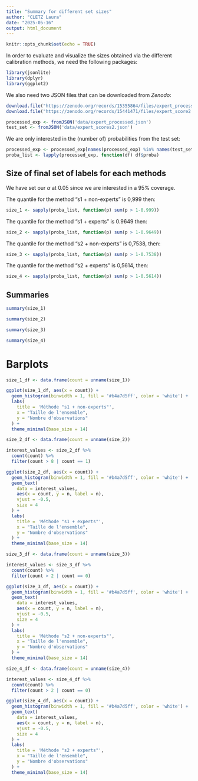 ```yaml
---
title: "Summary for different set sizes"
author: "CLETZ Laura"
date: "2025-05-16"
output: html_document
---
```


```r
knitr::opts_chunk$set(echo = TRUE)
```

In order to evaluate and visualize the sizes obtained via the different calibration methods, we need the following packages:
```r
library(jsonlite)
library(dplyr)
library(ggplot2)
```

We also need two JSON files that can be downloaded from *Zenodo*:
```r
download.file("https://zenodo.org/records/15355864/files/expert_processed.json?download=1", destfile = 'data/expert_processed.json')
download.file("https://zenodo.org/records/15441471/files/expert_score2.json?download=1", destfile = 'data/expert_score2.json')

processed_exp <- fromJSON('data/expert_processed.json')
test_set <- fromJSON('data/expert_scores2.json')
```

We are only interested in the (number of) probabilities from the test set:
```r
processed_exp <- processed_exp[names(processed_exp) %in% names(test_set)]
proba_list <- lapply(processed_exp, function(df) df$proba)
```

## Size of final set of labels for each methods
We have set our $\alpha$ at 0.05 since we are interested in a 95% coverage.

The quantile for the method "s1 + non-experts" is 0,999 then:
```r
size_1 <- sapply(proba_list, function(p) sum(p > 1-0.999))
```

The quantile for the method "s1 + experts" is 0.9649 then:
```r
size_2 <- sapply(proba_list, function(p) sum(p > 1-0.9649))
```

The quantile for the method "s2 + non-experts" is 0,7538, then:
```r
size_3 <- sapply(proba_list, function(p) sum(p > 1-0.7538))
```

The quantile for the method "s2 + experts" is 0,5614, then:
```r
size_4 <- sapply(proba_list, function(p) sum(p > 1-0.5614))
```

## Summaries 
```r
summary(size_1)
```

```r
summary(size_2)
```

```r
summary(size_3)
```

```r
summary(size_4)
```

# Barplots 
```r
size_1_df <- data.frame(count = unname(size_1))

ggplot(size_1_df, aes(x = count)) +
  geom_histogram(binwidth = 1, fill = '#b4a7d5ff', color = 'white') +
  labs(
    title = 'Méthode "s1 + non-experts"',
    x = "Taille de l'ensemble",
    y = "Nombre d'observations"
  ) +
  theme_minimal(base_size = 14)
```

```r
size_2_df <- data.frame(count = unname(size_2))

interest_values <- size_2_df %>%
  count(count) %>%
  filter(count > 8 | count == 1)

ggplot(size_2_df, aes(x = count)) +
  geom_histogram(binwidth = 1, fill = '#b4a7d5ff', color = 'white') +
  geom_text(
    data = interest_values,
    aes(x = count, y = n, label = n),
    vjust = -0.5,
    size = 4
  ) +
  labs(
    title = 'Méthode "s1 + experts"',
    x = "Taille de l'ensemble",
    y = "Nombre d'observations"
  ) +
  theme_minimal(base_size = 14)
```

```r
size_3_df <- data.frame(count = unname(size_3))

interest_values <- size_3_df %>%
  count(count) %>%
  filter(count > 2 | count == 0)

ggplot(size_3_df, aes(x = count)) +
  geom_histogram(binwidth = 1, fill = '#b4a7d5ff', color = 'white') +
  geom_text(
    data = interest_values,
    aes(x = count, y = n, label = n),
    vjust = -0.5,
    size = 4
  ) +
  labs(
    title = 'Méthode "s2 + non-experts"',
    x = "Taille de l'ensemble",
    y = "Nombre d'observations"
  ) +
  theme_minimal(base_size = 14)
```


```r
size_4_df <- data.frame(count = unname(size_4))

interest_values <- size_4_df %>%
  count(count) %>%
  filter(count > 2 | count == 0)

ggplot(size_4_df, aes(x = count)) +
  geom_histogram(binwidth = 1, fill = '#b4a7d5ff', color = 'white') +
  geom_text(
    data = interest_values,
    aes(x = count, y = n, label = n),
    vjust = -0.5,
    size = 4
  ) +
  labs(
    title = 'Méthode "s2 + experts"',
    x = "Taille de l'ensemble",
    y = "Nombre d'observations"
  ) +
  theme_minimal(base_size = 14)
```